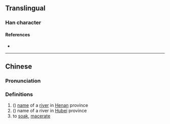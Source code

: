 {{character info}}
==Translingual==

===Han character===
{{Han char|rn=85|rad=水|as=16|sn=19|four=31114|canj=EMBG|ids=⿰氵霍}}

====References====
* {{Han ref|kx=0659.340|dkj=18638|dj=1069.160|hdz=31783.050|uh=7016|ud=28694|bh=F25F|bd=62047}}

----

==Chinese==
{{zh-forms}}

===Pronunciation===
{{zh-pron
|m=huò
|c=fok3
|mc=y
|oc=y
|ma=
|cat=pn,v
}}

===Definitions===
{{zh-hanzi}}

# ({{zh-only|瀖水}}) [[name]] of a [[river]] in [[Henan]] province
# ({{zh-only|瀖水}}) name of a river in [[Hubei]] province
# to [[soak]], [[macerate]]